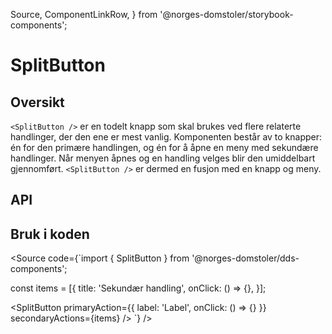   Source,
  ComponentLinkRow,
} from '@norges-domstoler/storybook-components';

<Meta of={SplitButtonStories} />

# SplitButton

<ComponentLinkRow
  docsHref="https://design.domstol.no/987b33f71/p/1868a2-splitbutton"
  githubHref="https://github.com/domstolene/designsystem/tree/main/packages/components/src/components/SplitButton"
  figmaHref="https://www.figma.com/file/ewqSDmkgqDQ5PyOsRp4V5b/DDS-Komponenter?node-id=155%3A37"
/>

## Oversikt

`<SplitButton />` er en todelt knapp som skal brukes ved flere relaterte handlinger, der den ene er mest vanlig.
Komponenten består av to knapper: én for den primære handlingen, og én for å åpne en meny med sekundære handlinger.
Når menyen åpnes og en handling velges blir den umiddelbart gjennomført.
`<SplitButton />` er dermed en fusjon med en knapp og meny.

## API

<Canvas of={SplitButtonStories.Default} sourceState="shown" />
<Controls of={SplitButtonStories.Default} />

## Bruk i koden

<Source
  code={`import { SplitButton } from '@norges-domstoler/dds-components';

const items = [{
title: 'Sekundær handling',
onClick: () => {},
}];

<SplitButton
  primaryAction={{ label: 'Label', onClick: () => {} }}
  secondaryActions={items}
/>
`} />
